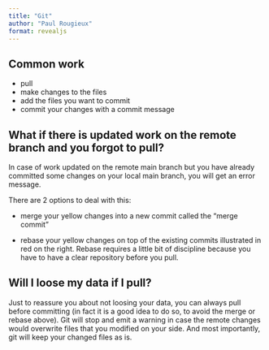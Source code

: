 ```yaml
---
title: "Git"
author: "Paul Rougieux"
format: revealjs
---
```


<!-- This quarto presentation can be rendered with:


- What is a quarto presentation? https://quarto.org/docs/presentations/

- TODO: remake illustration from
  https://levelup.gitconnected.com/the-difference-between-git-merge-and-git-rebase-8f7d1b159931)
-->

## Common work

- pull
- make changes to the files
- add the files you want to commit
- commit your changes with a commit message


## What if there is updated work on the remote branch and you forgot to pull?

In case of work updated on the remote main branch but you have already
committed some changes on your local main branch, you will get an error
message. 

There are 2 options to deal with this:

- merge your yellow changes into a new commit called the "merge commit"

- rebase your yellow changes on top of the existing commits illustrated in red
  on the right. Rebase requires a little bit of discipline because you have to
  have a clear repository before you pull. 


## Will I loose my data if I pull?

Just to reassure you about not loosing your data, you can always pull before
committing (in fact it is a good idea to do so, to avoid the merge or rebase
above). Git will stop and emit a warning in case the remote changes would
overwrite files that you modified on your side. And most importantly, git will
keep your changed files as is.


